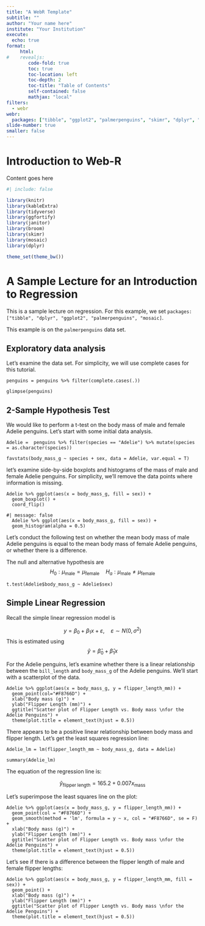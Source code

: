 ```yaml
---
title: "A WebR Template"
subtitle: ""
author: "Your name here"
institute: "Your Institution"
execute: 
  echo: true
format:
     html:
#    revealjs:
        code-fold: true
        toc: true
        toc-location: left
        toc-depth: 2
        toc-title: "Table of Contents"
        self-contained: false
        mathjax: "local"
filters:
  - webr
webr:
  packages: ["tibble", "ggplot2", "palmerpenguins", "skimr", "dplyr", "mosaic"]
slide-number: true
smaller: false
---
```


# Introduction to Web-R

Content goes here

```r
#| include: false

library(knitr)
library(kableExtra)
library(tidyverse)
library(ggfortify)
library(janitor)
library(broom)
library(skimr)
library(mosaic)
library(dplyr)

theme_set(theme_bw())
```


# A Sample Lecture for an Introduction to Regression

This is a sample lecture on regression. For this example, we set `packages: ["tibble", "dplyr", "ggplot2", "palmerpenguins", "mosaic]`.

This example is on the `palmerpenguins` data set.


## Exploratory data analysis

Let's examine the data set.
For simplicity, we will use complete cases for this tutorial.

```webr-r
penguins = penguins %>% filter(complete.cases(.))

glimpse(penguins)
```


## 2-Sample Hypothesis Test

We would like to perform a t-test on the body mass of male and female Adelie penguins. Let's start with some initial data analysis.


```webr-r
Adelie =  penguins %>% filter(species == "Adelie") %>% mutate(species = as.character(species))

favstats(body_mass_g ~ species + sex, data = Adelie, var.equal = T)
```

let's examine side-by-side boxplots and histograms of the mass 
of male and female Adelie penguins.
For simplicity, we'll remove the data points where information is missing.


```webr-r
Adelie %>% ggplot(aes(x = body_mass_g, fill = sex)) + 
  geom_boxplot() +
  coord_flip()
```

```webr-r
#| message: false
  Adelie %>% ggplot(aes(x = body_mass_g, fill = sex)) + 
  geom_histogram(alpha = 0.5)
```


Let's conduct the following test on whether the 
mean body mass of male Adelie penguins is equal to the 
mean body mass of female Adelie penguins,
or whether there is a difference.



The null and alternative hypothesis are
$$
  H_{0}: \mu_{\text{male}} = \mu_{\text{female}}
  \quad
  H_{a}: \mu_{\text{male}} \neq \mu_{\text{female}}
$$


```webr-r
t.test(Adelie$body_mass_g ~ Adelie$sex)
```



## Simple Linear Regression

Recall the simple linear regression model is

$$
y = \beta_{0} + \beta_{1}x + \varepsilon, \quad \varepsilon \sim N(0, \sigma^2)
$$
This is estimated using
$$
\hat{y} = \hat{\beta}_{0} + \hat{\beta}_{1}x
$$


For the Adelie penguins, let's examine whether there is a linear relationship between the `bill_length` and `body_mass_g` of the Adelie penguins.
We'll start with a scatterplot of the data.

```webr-r
Adelie %>% ggplot(aes(x = body_mass_g, y = flipper_length_mm)) +
  geom_point(col="#F8766D") +
  xlab("Body mass (g)") +
  ylab("Flipper Length (mm)") +
  ggtitle("Scatter plot of Flipper Length vs. Body mass \nfor the Adelie Penguins") +
  theme(plot.title = element_text(hjust = 0.5))
```

There appears to be a positive linear relationship between body mass and flipper length. 
Let's get the least squares regression line:

```webr-r
Adelie_lm = lm(flipper_length_mm ~ body_mass_g, data = Adelie)

summary(Adelie_lm)
```

The equation of the regression line is:

$$
  \hat{y}_{\text{flipper length}} = 165.2 
    + 0.007 x_{\text{mass}}
$$

Let's superimpose the least squares line on the plot:

```webr-r
Adelie %>% ggplot(aes(x = body_mass_g, y = flipper_length_mm)) +
  geom_point(col = "#F8766D") +
  geom_smooth(method = 'lm', formula = y ~ x, col = "#F8766D", se = F) + 
  xlab("Body mass (g)") +
  ylab("Flipper Length (mm)") +
  ggtitle("Scatter plot of Flipper Length vs. Body mass \nfor the Adelie Penguins") +
  theme(plot.title = element_text(hjust = 0.5))
```

Let's see if there is a difference between the flipper length 
of male and female flipper lengths:

```webr-r
Adelie %>% ggplot(aes(x = body_mass_g, y = flipper_length_mm, fill = sex)) +
  geom_point() +
  xlab("Body mass (g)") +
  ylab("Flipper Length (mm)") +
  ggtitle("Scatter plot of Flipper Length vs. Body mass \nfor the Adelie Penguins") +
  theme(plot.title = element_text(hjust = 0.5))
```






<!--
## A Slide Title

```webr-r
#| context: setup
#| autorun: true
set.seed(1234)
```

```webr-r
#| autorun: true

atib <- tibble(x = rnorm(10), y = 2 + 4*x + rnorm(10))
atib %>% ggplot(aes(x = x, y = y)) + 
  geom_point()
```

## A second slide {style="font-size:70%;" .scrollable}


```webr-r
#| autorun: false

________ %>% ggplot(aes(x = ____)) + 
  geom_histogram(colour = "white", bins = 4)
```


```webr-r
p = gapminder %>%
  filter(year==1977) %>%
  ggplot( aes(gdpPercap, lifeExp, size = pop, color=continent)) +
  geom_point() +
  theme_bw()

ggplotly(p)
```

## More Drawing Here

- item one
- item two
- item three
- 90 degrees
- 180 degrees
- 270 degrees
- 360 degrees
-->